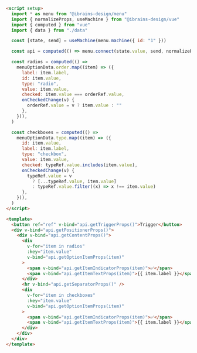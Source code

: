 ```html
<script setup>
  import * as menu from "@ibrains-design/menu"
  import { normalizeProps, useMachine } from "@ibrains-design/vue"
  import { computed } from "vue"
  import { data } from "./data"

  const [state, send] = useMachine(menu.machine({ id: "1" }))

  const api = computed(() => menu.connect(state.value, send, normalizeProps))

  const radios = computed(() =>
    menuOptionData.order.map((item) => ({
      label: item.label,
      id: item.value,
      type: "radio",
      value: item.value,
      checked: item.value === orderRef.value,
      onCheckedChange(v) {
        orderRef.value = v ? item.value : ""
      },
    })),
  )

  const checkboxes = computed(() =>
    menuOptionData.type.map((item) => ({
      id: item.value,
      label: item.label,
      type: "checkbox",
      value: item.value,
      checked: typeRef.value.includes(item.value),
      onCheckedChange(v) {
        typeRef.value = v
          ? [...typeRef.value, item.value]
          : typeRef.value.filter((x) => x !== item.value)
      },
    })),
  )
</script>

<template>
  <button ref="ref" v-bind="api.getTriggerProps()">Trigger</button>
  <div v-bind="api.getPositionerProps()">
    <div v-bind="api.getContentProps()">
      <div
        v-for="item in radios"
        :key="item.value"
        v-bind="api.getOptionItemProps(item)"
      >
        <span v-bind="api.getItemIndicatorProps(item)">✅</span>
        <span v-bind="api.getItemTextProps(item)">{{ item.label }}</span>
      </div>
      <hr v-bind="api.getSeparatorProps()" />
      <div
        v-for="item in checkboxes"
        :key="item.value"
        v-bind="api.getOptionItemProps(item)"
      >
        <span v-bind="api.getItemIndicatorProps(item)">✅</span>
        <span v-bind="api.getItemTextProps(item)">{{ item.label }}</span>
      </div>
    </div>
  </div>
</template>
```
